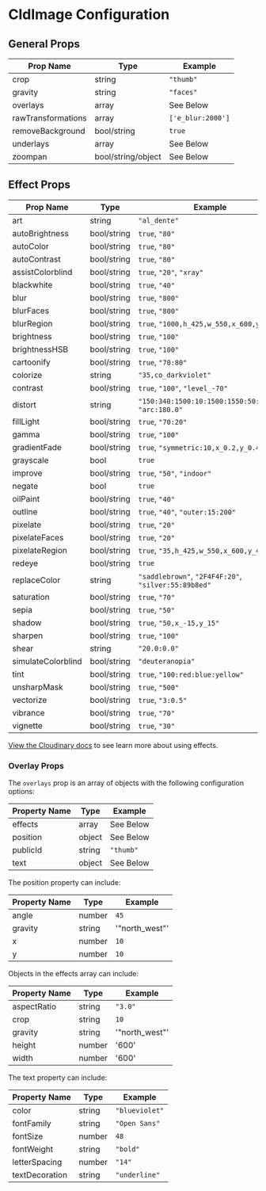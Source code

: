 # CldImage Configuration

## General Props

| Prop Name          | Type               | Example                      |
|--------------------|--------------------|------------------------------|
| crop               | string             | `"thumb"`                    |
| gravity            | string             | `"faces"`                    |
| overlays           | array              | See Below                    |
| rawTransformations | array              | `['e_blur:2000']`            |
| removeBackground   | bool/string        | `true`                       |
| underlays          | array              | See Below                    |
| zoompan            | bool/string/object | See Below                    |

## Effect Props

| Prop Name          | Type        | Example                      |
|------------------  |-------------|------------------------------|
| art                | string      | `"al_dente"`                 |
| autoBrightness     | bool/string | `true`, `"80"`               |
| autoColor          | bool/string | `true`, `"80"`               |
| autoContrast       | bool/string | `true`, `"80"`               |
| assistColorblind   | bool/string | `true`, `"20"`, `"xray"`     |
| blackwhite         | bool/string | `true`, `"40"`               |
| blur               | bool/string | `true`, `"800"`              |
| blurFaces          | bool/string | `true`, `"800"`              |
| blurRegion         | bool/string | `true`, `"1000,h_425,w_550,x_600,y_400"` |
| brightness         | bool/string | `true`, `"100"`                      |
| brightnessHSB      | bool/string | `true`, `"100"`                      |
| cartoonify         | bool/string | `true`, `"70:80"`            |
| colorize           | string      | `"35,co_darkviolet"`         |
| contrast           | bool/string | `true`, `"100"`, `"level_-70"`       |
| distort            | string      | `"150:340:1500:10:1500:1550:50:1000"`, `"arc:180.0"` |
| fillLight          | bool/string | `true`, `"70:20"`                    |
| gamma              | bool/string | `true`, `"100"`                      |
| gradientFade       | bool/string | `true`, `"symmetric:10,x_0.2,y_0.4"` |
| grayscale          | bool        | `true`                       |
| improve            | bool/string | `true`, `"50"`, `"indoor"`   |
| negate             | bool        | `true`                       |
| oilPaint           | bool/string | `true`, `"40"`               |
| outline            | bool/string | `true`, `"40"`, `"outer:15:200"` |
| pixelate           | bool/string | `true`, `"20"`               |
| pixelateFaces      | bool/string | `true`, `"20"`               |
| pixelateRegion     | bool/string | `true`, `"35,h_425,w_550,x_600,y_400"` |
| redeye             | bool/string | `true`                       |
| replaceColor       | string      | `"saddlebrown"`, `"2F4F4F:20"`, `"silver:55:89b8ed"` |
| saturation         | bool/string | `true`, `"70"`                       |
| sepia              | bool/string | `true`, `"50"`               |
| shadow             | bool/string | `true`, `"50,x_-15,y_15"`    |
| sharpen            | bool/string | `true`, `"100"`              |
| shear              | string      | `"20.0:0.0"`                 |
| simulateColorblind | bool/string | `"deuteranopia"`             |
| tint               | bool/string | `true`, `"100:red:blue:yellow"` |
| unsharpMask        | bool/string | `true`, `"500"`              |
| vectorize          | bool/string | `true`, `"3:0.5"`            |
| vibrance           | bool/string | `true`, `"70"`               |
| vignette           | bool/string | `true`, `"30"`               |

[View the Cloudinary docs](https://cloudinary.com/documentation/transformation_reference#e_effect) to see learn more about using effects.

### Overlay Props

The `overlays` prop is an array of objects with the following configuration options:

| Property Name    | Type        | Example                              |
|------------------|-------------|--------------------------------------|
| effects          | array       | See Below                            |
| position         | object      | See Below                            |
| publicId         | string      | `"thumb"`                            |
| text             | object      | See Below                            |

The position property can include:

| Property Name    | Type        | Example                              |
|------------------|-------------|--------------------------------------|
| angle            | number      | `45`                                 |
| gravity          | string      | '"north_west"'                       |
| x                | number      | `10`                                 |
| y                | number      | `10`                                 |

Objects in the effects array can include:

| Property Name    | Type        | Example                              |
|------------------|-------------|--------------------------------------|
| aspectRatio      | string      | `"3.0"`                              |
| crop             | string      | `10`                                 |
| gravity          | string      | '"north_west"'                       |
| height           | number      | '600'                                |
| width            | number      | '600'                                |

The text property can include:

| Property Name    | Type        | Example                              |
|------------------|-------------|--------------------------------------|
| color            | string      | `"blueviolet"`                       |
| fontFamily       | string      | `"Open Sans"`                        |
| fontSize         | number      | `48`                                 |
| fontWeight       | string      | `"bold"`                             |
| letterSpacing    | number      | `"14"`                               |
| textDecoration   | string      | `"underline"`                        |